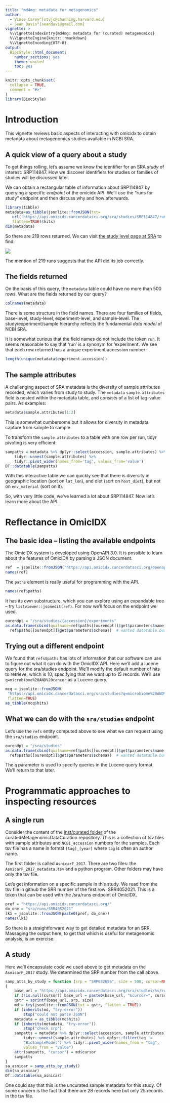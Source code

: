 ```yaml
---
title: "md4mg: metadata for metagenomics"
author: 
  - Vince Carey^[stvjc@channing.harvard.edu]
  - Sean Davis^[seandavi@gmail.com]
vignette: >
  %\VignetteIndexEntry{md4mg: metadata for (curated) metagenomics}
  %\VignetteEngine{knitr::rmarkdown}
  %\VignetteEncoding{UTF-8}
output: 
  BiocStyle::html_document:
    number_sections: yes
    theme: united
    toc: yes
---
```


```r
knitr::opts_chunk$set(
  collapse = TRUE,
  comment = "#>"
)
library(BiocStyle)
```

# Introduction

This vignette reviews basic aspects of interacting with omicidx to
obtain metadata about metagenomics studies available in NCBI SRA.

## A quick view of a query about a study

To get things rolling, let's assume we know the identifier for
an SRA _study_ of interest: SRP114847.  How we discover identifiers
for studies or families of studies will be discussed later.

We can obtain a rectangular table of information about SRP114847
by querying a specific _endpoint_ of the omicidx API.  We'll
use the "runs for study" endpoint and then discuss why and how afterwards.
```r
library(tibble)
metadata=as_tibble(jsonlite::fromJSON(txt=
   url('https://api.omicidx.cancerdatasci.org/sra/studies/SRP114847/runs?size=500'),
   flatten=TRUE)$hits)
dim(metadata)
```
So there are 219 rows returned.  We
can visit [the study level page at SRA](https://trace.ncbi.nlm.nih.gov/Traces/sra/?study=SRP114847) to find:

<img src="srapic1.png"/>

The mention of 219 runs suggests that the API did its job correctly.

## The fields returned

On the basis of this query, the `metadata` table could have
no more than 500 rows.  What are the fields returned by our query?
```r
colnames(metadata)
```
There is some
structure in the field names.  There are four families of fields,
base-level, study-level, experiment-level, and sample-level.
The study/experiment/sample hierarchy reflects
the fundamental _data model_ of NCBI SRA.  

It is somewhat curious that the field names do not include the token `run`.
It seems reasonable to say that 'run' is a synonym for 'experiment'.
We see that each row returned has a unique experiment accession
number:
```r
length(unique(metadata$experiment.accession))
```

## The sample attributes

A challenging aspect of SRA metadata is the diversity of sample attributes
recorded, which varies from study to study.  The `metadata` `sample.attributes`
field is nested within the metadata table, and consists of a list of
tag-value pairs.  As examples:
```r
metadata$sample.attributes[1:2]
```
This is somewhat cumbersome but it allows for diversity in metadata
capture from sample to sample.

To transform the `sample.attributes` to a table with one
row per run, tidyr pivoting is very efficient:
```r
sampatts = metadata %>% dplyr::select(accession, sample.attributes) %>% 
    tidyr::unnest(sample.attributes) %>% 
    tidyr::pivot_wider(names_from='tag', values_from='value') 
DT::datatable(sampatts)
```
With this interactive table we can quickly see that there is diversity
in geographic location (sort on `lat_lon`), and diet (sort on `host_diet`),
but not on `env_material` (sort on it).

So, with very little code, we've learned a lot about SRP114847.
Now let's learn more about the API.

# Reflectance in OmicIDX

## The basic idea -- listing the available endpoints

The OmicIDX system is developed using OpenAPI 3.0.  It is possible
to learn about the features of OmicIDX by parsing a JSON
document.
```r
ref  = jsonlite::fromJSON("https://api.omicidx.cancerdatasci.org/openapi.json")
names(ref)
```
The `paths` element is really useful for programming with the API.
```r
names(ref$paths)
```
It has its own substructure, which you can explore using
an expandable tree -- try `listviewer::jsonedit(ref)`.
For now we'll focus on the endpoint we used.
```r
ourendpt = "/sra/studies/{accession}/experiments"
as.data.frame(cbind(qualname=ref$paths[[ourendpt]]$get$parameters$name, 
  ref$paths[[ourendpt]]$get$parameters$schema))  # wanted datatable but threw warning
```

## Trying out a different endpoint

We found that `refs$paths` has lots of information that our software
can use to figure out what it can do with the OmicIDX API.  Here we'll add
a lucene query for the sra/studies endpoint.  We'll modify the default
number of hits to retrieve, which is 10, specifying that we want up to 15 records.
We'll use `q=microbiome%20AND%20cancer` as a Lucene query.
```r
mcq = jsonlite::fromJSON(
 "https://api.omicidx.cancerdatasci.org/sra/studies?q=microbiome%20AND%20cancer&size=15",
 flatten=TRUE)
as_tibble(mcq$hits)
```

## What we can do with the `sra/studies` endpoint

Let's use the `refs` entity computed above to see what
we can request using the `sra/studies` endpoint.
```r
ourendpt = "/sra/studies"
as.data.frame(cbind(qualname=ref$paths[[ourendpt]]$get$parameters$name, 
  ref$paths[[ourendpt]]$get$parameters$schema))  # wanted datatable but threw warning
```

The `q` parameter is used to specify queries in the Lucene query format.  We'll
return to that later.

# Programmatic approaches to inspecting resources

## A single run

Consider the content of the
[inst/curated folder](https://github.com/waldronlab/curatedMetagenomicDataCuration/tree/master/inst/curated)
of the curatedMetagenomicDataCuration repository.  This is a collection of
tsv files with sample attributes and `NCBI_accession` numbers for the samples.
Each tsv file has a name in format `[tag]_[year]` where `tag` is often an author name.

The first folder is called `AsnicarF_2017`.  There are two files: the `AsnicarF_2017_metadata.tsv`
and a python program.  Other folders may have only the tsv file.

Let's get information on a specific sample in this study.  We read from the tsv
file in github the SRR number of the first row: SRR4052021.  This is a
token that can be used with the /sra/runs endpoint of OmicIDX.

```r
pref = "https://api.omicidx.cancerdatasci.org/"
do_one = "sra/runs/SRR4052021"
lk1 = jsonlite::fromJSON(paste0(pref, do_one)) 
names(lk1)
```

So there is a straightforward way to get detailed metadata for
an SRR.  Massaging the output here, to get that which
is useful for metagenomic analysis, is an exercise.

## A study

Here we'll encapsulate code we used above to get
metadata on the `AsnicarF_2017` study.  We determined the
SRP number from the call above.

```r
samp_atts_by_study = function (srp = "SRP082656", size = 500, cursor=NULL, ...) 
{
    base_url = "https://api.omicidx.cancerdatasci.org/sra/studies/%s/runs?size=%s"
    if (!is.null(cursor)) base_url = paste0(base_url, "&cursor=", cursor)
    qstr = sprintf(base_url, srp, size)
    md = try(jsonlite::fromJSON(txt = qstr, flatten = TRUE))
    if (inherits(md, "try-error")) 
        stop("could not parse JSON")
    metadata = as_tibble(md$hits)
    if (inherits(metadata, "try-error")) 
        stop("check srp")
    sampatts = metadata %>% dplyr::select(accession, sample.attributes) %>% 
        tidyr::unnest(sample.attributes) %>% dplyr::filter(tag != 
        "BioSampleModel") %>% tidyr::pivot_wider(names_from = "tag", 
        values_from = "value")
    attr(sampatts, "cursor") = md$cursor
    sampatts
}
sa_asnicar = samp_atts_by_study()
dim(sa_asnicar)
DT::datatable(sa_asnicar)
```

One could say that this is the uncurated sample metadata for this study.
Of some concern is the fact that there are 28 records here but only
25 records in the tsv file.

